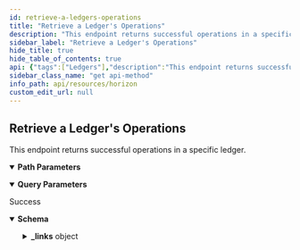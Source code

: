 ```yaml
---
id: retrieve-a-ledgers-operations
title: "Retrieve a Ledger's Operations"
description: "This endpoint returns successful operations in a specific ledger."
sidebar_label: "Retrieve a Ledger's Operations"
hide_title: true
hide_table_of_contents: true
api: {"tags":["Ledgers"],"description":"This endpoint returns successful operations in a specific ledger.","operationId":"RetrieveALedgersOperations","parameters":[{"name":"sequence","in":"path","required":true,"description":"The sequence number of a specific ledger.","schema":{"type":"integer","example":0}},{"name":"cursor","in":"query","required":false,"description":"A number that points to a specific location in a collection of responses and is pulled from the paging_token value of a record.","schema":{"type":"integer","example":6606617478959105}},{"name":"order","in":"query","required":false,"description":"A designation of the order in which records should appear. Options include asc (ascending) or desc (descending). If this argument isn’t set, it defaults to asc.","schema":{"type":"string","enum":["asc","desc"]}},{"name":"limit","in":"query","required":false,"description":"The maximum number of records returned. The limit can range from 1 to 200 - an upper limit that is hardcoded in Horizon for performance reasons. If this argument isn’t designated, it defaults to 10.","schema":{"type":"integer","example":10}},{"name":"include_failed","in":"query","required":false,"description":"Set to true to include failed operations in results. Options include true and false.","schema":{"type":"boolean","enum":[true,false]}},{"name":"join","in":"query","required":false,"description":"Set to transactions to include the transactions which created each of the operations in the response."}],"responses":{"200":{"description":"Success","content":{"application/json":{"schema":{"type":"object","properties":{"_links":{"type":"object","properties":{"effects":{"type":"object","properties":{"href":{"type":"string","format":"link"},"templated":{"type":"boolean"}},"required":["href"],"title":"link"},"precedes":{"type":"object","properties":{"href":{"type":"string","format":"link"},"templated":{"type":"boolean"}},"required":["href"],"title":"link"},"self":{"type":"object","properties":{"href":{"type":"string","format":"link"},"templated":{"type":"boolean"}},"required":["href"],"title":"link"},"succeds":{"type":"object","properties":{"href":{"type":"string","format":"link"},"templated":{"type":"boolean"}},"required":["href"],"title":"link"},"transaction":{"type":"object","properties":{"href":{"type":"string","format":"link"},"templated":{"type":"boolean"}},"required":["href"],"title":"link"}}},"id":{"type":"string","title":"id"},"paging_token":{"type":"string","title":"paging_token"},"type_i":{"type":"number","example":0},"type":{"type":"string","example":"create_account"}},"title":"Operation"},"examples":{"RetrieveALedgersOperations":{"value":{"_links":{"self":{"href":"https://horizon.stellar.org/ledgers/27147222/operations?cursor=&limit=2&order=asc"},"next":{"href":"https://horizon.stellar.org/ledgers/27147222/operations?cursor=116596430667259905&limit=2&order=asc"},"prev":{"href":"https://horizon.stellar.org/ledgers/27147222/operations?cursor=116596430667255809&limit=2&order=desc"}},"_embedded":{"records":[{"_links":{"self":{"href":"https://horizon.stellar.org/operations/116596430667255809"},"transaction":{"href":"https://horizon.stellar.org/transactions/3a644389bbec63dd2b107a03c16711563fc549daa7b7f56f951a2e470f81f2e0"},"effects":{"href":"https://horizon.stellar.org/operations/116596430667255809/effects"},"succeeds":{"href":"https://horizon.stellar.org/effects?order=desc&cursor=116596430667255809"},"precedes":{"href":"https://horizon.stellar.org/effects?order=asc&cursor=116596430667255809"}},"id":"116596430667255809","paging_token":"116596430667255809","transaction_successful":true,"source_account":"GDQWI6FKB72DPOJE4CGYCFQZKRPQQIOYXRMZ5KEVGXMG6UUTGJMBCASH","type":"payment","type_i":1,"created_at":"2019-12-06T23:05:38Z","transaction_hash":"3a644389bbec63dd2b107a03c16711563fc549daa7b7f56f951a2e470f81f2e0","asset_type":"credit_alphanum4","asset_code":"NODL","asset_issuer":"GB2Y3AWXVROM2BHFQKQPTWKIOI3TZEBBD3LTKTVQTKEPXGOBE742NODL","from":"GDQWI6FKB72DPOJE4CGYCFQZKRPQQIOYXRMZ5KEVGXMG6UUTGJMBCASH","to":"GAD35Y7AEQYS4WNZND5OV7HQ6ALBDDNTNFO2TN2CM4ERE7ZV4FJBNXZ6","amount":"0.0000077"},{"_links":{"self":{"href":"https://horizon.stellar.org/operations/116596430667259905"},"transaction":{"href":"https://horizon.stellar.org/transactions/83eabfa824b57436eda49bb9ac28675285f6d945325f69db41792078a83d3479"},"effects":{"href":"https://horizon.stellar.org/operations/116596430667259905/effects"},"succeeds":{"href":"https://horizon.stellar.org/effects?order=desc&cursor=116596430667259905"},"precedes":{"href":"https://horizon.stellar.org/effects?order=asc&cursor=116596430667259905"}},"id":"116596430667259905","paging_token":"116596430667259905","transaction_successful":true,"source_account":"GBE63IHPHXHKQHIF7L5P5MGOV4MMDYE6RGZCJYWJPBRQZDJ5MOAPOX7A","type":"manage_offer","type_i":3,"created_at":"2019-12-06T23:05:38Z","transaction_hash":"83eabfa824b57436eda49bb9ac28675285f6d945325f69db41792078a83d3479","amount":"0.0000023","price":"0.0484621","price_r":{"n":484621,"d":10000000},"buying_asset_type":"native","selling_asset_type":"credit_alphanum4","selling_asset_code":"RMT","selling_asset_issuer":"GDEGOXPCHXWFYY234D2YZSPEJ24BX42ESJNVHY5H7TWWQSYRN5ZKZE3N","offer_id":0}]}}}}}}}},"method":"get","path":"/ledgers/{sequence}/operations","servers":[{"url":"https://horizon.stellar.org","description":"The main network"},{"url":"https://horizon-testnet.stellar.org","description":"The test network"}],"info":{"title":"Horizon","version":"0.0.1"},"postman":{"name":"Retrieve a Ledger's Operations","description":{"content":"This endpoint returns successful operations in a specific ledger.","type":"text/plain"},"url":{"path":["ledgers",":sequence","operations"],"host":["{{baseUrl}}"],"query":[{"disabled":false,"description":{"content":"A number that points to a specific location in a collection of responses and is pulled from the paging_token value of a record.","type":"text/plain"},"key":"cursor","value":""},{"disabled":false,"description":{"content":"A designation of the order in which records should appear. Options include asc (ascending) or desc (descending). If this argument isn’t set, it defaults to asc.","type":"text/plain"},"key":"order","value":""},{"disabled":false,"description":{"content":"The maximum number of records returned. The limit can range from 1 to 200 - an upper limit that is hardcoded in Horizon for performance reasons. If this argument isn’t designated, it defaults to 10.","type":"text/plain"},"key":"limit","value":""},{"disabled":false,"description":{"content":"Set to true to include failed operations in results. Options include true and false.","type":"text/plain"},"key":"include_failed","value":""},{"description":{"content":"Set to transactions to include the transactions which created each of the operations in the response.","type":"text/plain"},"key":"join","value":""}],"variable":[{"disabled":false,"description":{"content":"(Required) The sequence number of a specific ledger.","type":"text/plain"},"type":"any","value":"","key":"sequence"}]},"header":[{"key":"Accept","value":"application/json"}],"method":"GET"}}
sidebar_class_name: "get api-method"
info_path: api/resources/horizon
custom_edit_url: null
---
```



## Retrieve a Ledger's Operations



This endpoint returns successful operations in a specific ledger.

<details style={{"marginBottom":"1rem"}} data-collapsed={false} open={true}><summary style={{}}><strong>Path Parameters</strong></summary><div><ul><ParamsItem className={"paramsItem"} param={{"name":"sequence","in":"path","required":true,"description":"The sequence number of a specific ledger.","schema":{"type":"integer","example":0}}}></ParamsItem></ul></div></details><details style={{"marginBottom":"1rem"}} data-collapsed={false} open={true}><summary style={{}}><strong>Query Parameters</strong></summary><div><ul><ParamsItem className={"paramsItem"} param={{"name":"cursor","in":"query","required":false,"description":"A number that points to a specific location in a collection of responses and is pulled from the paging_token value of a record.","schema":{"type":"integer","example":6606617478959105}}}></ParamsItem><ParamsItem className={"paramsItem"} param={{"name":"order","in":"query","required":false,"description":"A designation of the order in which records should appear. Options include asc (ascending) or desc (descending). If this argument isn’t set, it defaults to asc.","schema":{"type":"string","enum":["asc","desc"]}}}></ParamsItem><ParamsItem className={"paramsItem"} param={{"name":"limit","in":"query","required":false,"description":"The maximum number of records returned. The limit can range from 1 to 200 - an upper limit that is hardcoded in Horizon for performance reasons. If this argument isn’t designated, it defaults to 10.","schema":{"type":"integer","example":10}}}></ParamsItem><ParamsItem className={"paramsItem"} param={{"name":"include_failed","in":"query","required":false,"description":"Set to true to include failed operations in results. Options include true and false.","schema":{"type":"boolean","enum":[true,false]}}}></ParamsItem><ParamsItem className={"paramsItem"} param={{"name":"join","in":"query","required":false,"description":"Set to transactions to include the transactions which created each of the operations in the response."}}></ParamsItem></ul></div></details><div><ApiTabs><TabItem label={"200"} value={"200"}><div>

Success

</div><div><MimeTabs schemaType={"response"}><TabItem label={"application/json"} value={"application/json"}><SchemaTabs><TabItem label={"Schema"} value={"Schema"}><details style={{}} data-collapsed={false} open={true}><summary style={{"textAlign":"left"}}><strong>Schema</strong></summary><div style={{"textAlign":"left","marginLeft":"1rem"}}></div><ul style={{"marginLeft":"1rem"}}><SchemaItem collapsible={true} className={"schemaItem"}><details style={{}}><summary style={{}}><strong>_links</strong><span style={{"opacity":"0.6"}}> object</span></summary><div style={{"marginLeft":"1rem"}}><SchemaItem collapsible={true} className={"schemaItem"}><details style={{}}><summary style={{}}><strong>effects</strong><span style={{"opacity":"0.6"}}> object</span></summary><div style={{"marginLeft":"1rem"}}><SchemaItem collapsible={false} name={"href"} required={true} schemaName={"link"} qualifierMessage={undefined} schema={{"type":"string","format":"link"}}></SchemaItem><SchemaItem collapsible={false} name={"templated"} required={false} schemaName={"boolean"} qualifierMessage={undefined} schema={{"type":"boolean"}}></SchemaItem></div></details></SchemaItem><SchemaItem collapsible={true} className={"schemaItem"}><details style={{}}><summary style={{}}><strong>precedes</strong><span style={{"opacity":"0.6"}}> object</span></summary><div style={{"marginLeft":"1rem"}}><SchemaItem collapsible={false} name={"href"} required={true} schemaName={"link"} qualifierMessage={undefined} schema={{"type":"string","format":"link"}}></SchemaItem><SchemaItem collapsible={false} name={"templated"} required={false} schemaName={"boolean"} qualifierMessage={undefined} schema={{"type":"boolean"}}></SchemaItem></div></details></SchemaItem><SchemaItem collapsible={true} className={"schemaItem"}><details style={{}}><summary style={{}}><strong>self</strong><span style={{"opacity":"0.6"}}> object</span></summary><div style={{"marginLeft":"1rem"}}><SchemaItem collapsible={false} name={"href"} required={true} schemaName={"link"} qualifierMessage={undefined} schema={{"type":"string","format":"link"}}></SchemaItem><SchemaItem collapsible={false} name={"templated"} required={false} schemaName={"boolean"} qualifierMessage={undefined} schema={{"type":"boolean"}}></SchemaItem></div></details></SchemaItem><SchemaItem collapsible={true} className={"schemaItem"}><details style={{}}><summary style={{}}><strong>succeds</strong><span style={{"opacity":"0.6"}}> object</span></summary><div style={{"marginLeft":"1rem"}}><SchemaItem collapsible={false} name={"href"} required={true} schemaName={"link"} qualifierMessage={undefined} schema={{"type":"string","format":"link"}}></SchemaItem><SchemaItem collapsible={false} name={"templated"} required={false} schemaName={"boolean"} qualifierMessage={undefined} schema={{"type":"boolean"}}></SchemaItem></div></details></SchemaItem><SchemaItem collapsible={true} className={"schemaItem"}><details style={{}}><summary style={{}}><strong>transaction</strong><span style={{"opacity":"0.6"}}> object</span></summary><div style={{"marginLeft":"1rem"}}><SchemaItem collapsible={false} name={"href"} required={true} schemaName={"link"} qualifierMessage={undefined} schema={{"type":"string","format":"link"}}></SchemaItem><SchemaItem collapsible={false} name={"templated"} required={false} schemaName={"boolean"} qualifierMessage={undefined} schema={{"type":"boolean"}}></SchemaItem></div></details></SchemaItem></div></details></SchemaItem><SchemaItem collapsible={false} name={"id"} required={false} schemaName={"id"} qualifierMessage={undefined} schema={{"type":"string","title":"id"}}></SchemaItem><SchemaItem collapsible={false} name={"paging_token"} required={false} schemaName={"paging_token"} qualifierMessage={undefined} schema={{"type":"string","title":"paging_token"}}></SchemaItem><SchemaItem collapsible={false} name={"type_i"} required={false} schemaName={"number"} qualifierMessage={undefined} schema={{"type":"number","example":0}}></SchemaItem><SchemaItem collapsible={false} name={"type"} required={false} schemaName={"string"} qualifierMessage={undefined} schema={{"type":"string","example":"create_account"}}></SchemaItem></ul></details></TabItem><TabItem label={"Example (from schema)"} value={"Example (from schema)"}><ResponseSamples responseExample={"{\n  \"_links\": {\n    \"effects\": {\n      \"href\": \"string\",\n      \"templated\": true\n    },\n    \"precedes\": {\n      \"href\": \"string\",\n      \"templated\": true\n    },\n    \"self\": {\n      \"href\": \"string\",\n      \"templated\": true\n    },\n    \"succeds\": {\n      \"href\": \"string\",\n      \"templated\": true\n    },\n    \"transaction\": {\n      \"href\": \"string\",\n      \"templated\": true\n    }\n  },\n  \"id\": \"string\",\n  \"paging_token\": \"string\",\n  \"type_i\": 0,\n  \"type\": \"create_account\"\n}"} language={"json"}></ResponseSamples></TabItem><TabItem label={"RetrieveALedgersOperations"} value={"RetrieveALedgersOperations"}><ResponseSamples responseExample={"{\n  \"_links\": {\n    \"self\": {\n      \"href\": \"https://horizon.stellar.org/ledgers/27147222/operations?cursor=&limit=2&order=asc\"\n    },\n    \"next\": {\n      \"href\": \"https://horizon.stellar.org/ledgers/27147222/operations?cursor=116596430667259905&limit=2&order=asc\"\n    },\n    \"prev\": {\n      \"href\": \"https://horizon.stellar.org/ledgers/27147222/operations?cursor=116596430667255809&limit=2&order=desc\"\n    }\n  },\n  \"_embedded\": {\n    \"records\": [\n      {\n        \"_links\": {\n          \"self\": {\n            \"href\": \"https://horizon.stellar.org/operations/116596430667255809\"\n          },\n          \"transaction\": {\n            \"href\": \"https://horizon.stellar.org/transactions/3a644389bbec63dd2b107a03c16711563fc549daa7b7f56f951a2e470f81f2e0\"\n          },\n          \"effects\": {\n            \"href\": \"https://horizon.stellar.org/operations/116596430667255809/effects\"\n          },\n          \"succeeds\": {\n            \"href\": \"https://horizon.stellar.org/effects?order=desc&cursor=116596430667255809\"\n          },\n          \"precedes\": {\n            \"href\": \"https://horizon.stellar.org/effects?order=asc&cursor=116596430667255809\"\n          }\n        },\n        \"id\": \"116596430667255809\",\n        \"paging_token\": \"116596430667255809\",\n        \"transaction_successful\": true,\n        \"source_account\": \"GDQWI6FKB72DPOJE4CGYCFQZKRPQQIOYXRMZ5KEVGXMG6UUTGJMBCASH\",\n        \"type\": \"payment\",\n        \"type_i\": 1,\n        \"created_at\": \"2019-12-06T23:05:38Z\",\n        \"transaction_hash\": \"3a644389bbec63dd2b107a03c16711563fc549daa7b7f56f951a2e470f81f2e0\",\n        \"asset_type\": \"credit_alphanum4\",\n        \"asset_code\": \"NODL\",\n        \"asset_issuer\": \"GB2Y3AWXVROM2BHFQKQPTWKIOI3TZEBBD3LTKTVQTKEPXGOBE742NODL\",\n        \"from\": \"GDQWI6FKB72DPOJE4CGYCFQZKRPQQIOYXRMZ5KEVGXMG6UUTGJMBCASH\",\n        \"to\": \"GAD35Y7AEQYS4WNZND5OV7HQ6ALBDDNTNFO2TN2CM4ERE7ZV4FJBNXZ6\",\n        \"amount\": \"0.0000077\"\n      },\n      {\n        \"_links\": {\n          \"self\": {\n            \"href\": \"https://horizon.stellar.org/operations/116596430667259905\"\n          },\n          \"transaction\": {\n            \"href\": \"https://horizon.stellar.org/transactions/83eabfa824b57436eda49bb9ac28675285f6d945325f69db41792078a83d3479\"\n          },\n          \"effects\": {\n            \"href\": \"https://horizon.stellar.org/operations/116596430667259905/effects\"\n          },\n          \"succeeds\": {\n            \"href\": \"https://horizon.stellar.org/effects?order=desc&cursor=116596430667259905\"\n          },\n          \"precedes\": {\n            \"href\": \"https://horizon.stellar.org/effects?order=asc&cursor=116596430667259905\"\n          }\n        },\n        \"id\": \"116596430667259905\",\n        \"paging_token\": \"116596430667259905\",\n        \"transaction_successful\": true,\n        \"source_account\": \"GBE63IHPHXHKQHIF7L5P5MGOV4MMDYE6RGZCJYWJPBRQZDJ5MOAPOX7A\",\n        \"type\": \"manage_offer\",\n        \"type_i\": 3,\n        \"created_at\": \"2019-12-06T23:05:38Z\",\n        \"transaction_hash\": \"83eabfa824b57436eda49bb9ac28675285f6d945325f69db41792078a83d3479\",\n        \"amount\": \"0.0000023\",\n        \"price\": \"0.0484621\",\n        \"price_r\": {\n          \"n\": 484621,\n          \"d\": 10000000\n        },\n        \"buying_asset_type\": \"native\",\n        \"selling_asset_type\": \"credit_alphanum4\",\n        \"selling_asset_code\": \"RMT\",\n        \"selling_asset_issuer\": \"GDEGOXPCHXWFYY234D2YZSPEJ24BX42ESJNVHY5H7TWWQSYRN5ZKZE3N\",\n        \"offer_id\": 0\n      }\n    ]\n  }\n}"} language={"json"}></ResponseSamples></TabItem></SchemaTabs></TabItem></MimeTabs></div></TabItem></ApiTabs></div>
      
